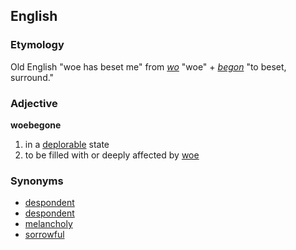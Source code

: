 ==English==
=== Etymology ===
Old English "woe has beset me" from ''[[wo]]'' "woe" + ''[[begon]]'' "to beset, surround."

=== Adjective ===
'''woebegone'''
# in a [[deplorable]] state
# to be filled with or deeply affected by [[woe]]

=== Synonyms ===
*[[despondent]]
*[[despondent]]
*[[melancholy]]
*[[sorrowful]]